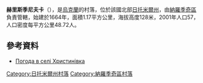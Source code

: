 {{coord|51|14|23|N|29|12|25|E|scale:30000|display=title}}

'''赫里斯季尼夫卡'''（{{lang-uk|Христинівка}}），是[[烏克蘭|烏克蘭]]的村落，位於該國北部[[日托米爾州|日托米爾州]]，由[[納羅季奇區|納羅季奇區]]負責管轄，始建於1664年，面積1.17平方公里，海拔高度128米，2001年人口57，人口密度每平方公里48.72人。

==參考資料==
* [http://weather.in.ua/ua/zhitomirskaja/27587 Погода в селі Христинівка] {{Wayback|url=http://weather.in.ua/ua/zhitomirskaja/27587 |date=20111219154217 }}

{{DEFAULTSORT:Христинівка}}
[[Category:日托米爾州村落|Category:日托米爾州村落]]
[[Category:納羅季奇區村落|Category:納羅季奇區村落]]


{{Zhytomyr-geo-stub}}